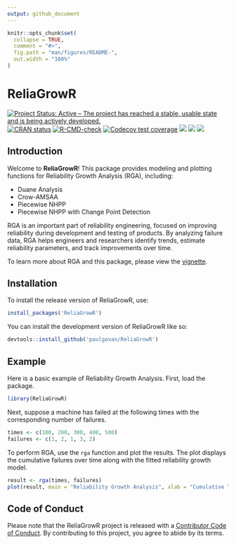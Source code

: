 ```yaml
---
output: github_document
---
```


<!-- README.md is generated from README.Rmd. Please edit that file -->

```r
knitr::opts_chunk$set(
  collapse = TRUE,
  comment = "#>",
  fig.path = "man/figures/README-",
  out.width = "100%"
)
```

# ReliaGrowR

<!-- badges: start -->
[![Project Status: Active – The project has reached a stable, usable state and is being actively developed.](https://www.repostatus.org/badges/latest/active.svg)](https://www.repostatus.org/#active)
[![CRAN status](https://www.r-pkg.org/badges/version/ReliaGrowR)](https://CRAN.R-project.org/package=ReliaGrowR)
[![R-CMD-check](https://github.com/paulgovan/ReliaGrowR/actions/workflows/R-CMD-check.yaml/badge.svg)](https://github.com/paulgovan/ReliaGrowR/actions/workflows/R-CMD-check.yaml)
[![Codecov test coverage](https://codecov.io/gh/paulgovan/ReliaGrowR/graph/badge.svg)](https://app.codecov.io/gh/paulgovan/ReliaGrowR)
[![](http://cranlogs.r-pkg.org/badges/grand-total/ReliaGrowR)](https://cran.r-project.org/package=ReliaGrowR)
[![](http://cranlogs.r-pkg.org/badges/last-month/ReliaGrowR)](https://cran.r-project.org/package=ReliaGrowR)
[![](https://img.shields.io/badge/doi-10.32614/CRAN.package.ReliaGrowR-green.svg)](https://doi.org/10.32614/CRAN.package.ReliaGrowR)
<!-- badges: end -->

## Introduction

Welcome to **ReliaGrowR**! This package provides modeling and plotting functions for Reliability Growth Analysis (RGA), including:  

* Duane Analysis
* Crow-AMSAA
* Piecewise NHPP
* Piecewise NHPP with Change Point Detection

RGA is an important part of reliability engineering, focused on improving reliability during development and testing of products.
By analyzing failure data, RGA helps engineers and researchers identify trends, estimate reliability parameters, and track improvements over time. 

To learn more about RGA and this package, please view the [vignette](https://paulgovan.github.io/ReliaGrowR/articles/RGA.html).

## Installation

To install the release version of ReliaGrowR, use:

``` r
install_packages('ReliaGrowR')
```

You can install the development version of ReliaGrowR like so:

``` r
devtools::install_github('paulgovan/ReliaGrowR')
```

## Example

Here is a basic example of Reliability Growth Analysis. First, load the package.
```r
library(ReliaGrowR)
```

Next, suppose a machine has failed at the following times with the corresponding number of failures. 
```r
times <- c(100, 200, 300, 400, 500)
failures <- c(1, 2, 1, 3, 2)
```

To perform RGA, use the `rga` function and plot the results. The plot displays the cumulative failures over time along with the fitted reliability growth model. 
```r
result <- rga(times, failures)
plot(result, main = "Reliability Growth Analysis", xlab = "Cumulative Time", ylab = "Cumulative Failures")
```



## Code of Conduct

Please note that the ReliaGrowR project is released with a [Contributor Code of Conduct](https://contributor-covenant.org/version/2/1/CODE_OF_CONDUCT.html). By contributing to this project, you agree to abide by its terms.
